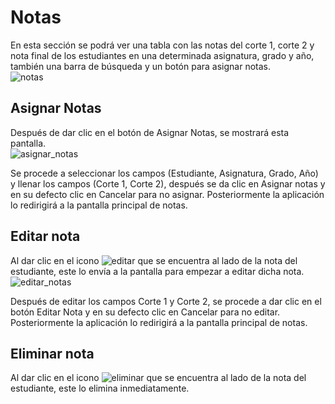 
# Notas
En esta sección se podrá ver una tabla con las notas del corte 1, corte 2 y nota final 
de los estudiantes en una determinada asignatura, grado y año, 
también una barra de búsqueda y un botón para asignar notas.
<br />
<Image src="/notas.png" alt="notas" width={1357} height={611} />

## Asignar Notas
Después de dar clic en el botón de Asignar Notas, se mostrará esta pantalla.
<br />
<Image src="/asignar_notas.png" alt="asignar_notas" width={1344} height={608} />

Se procede a seleccionar los campos (Estudiante, Asignatura, Grado, Año) y 
llenar los campos (Corte 1, Corte 2), después se da clic en Asignar notas y 
en su defecto clic en Cancelar para no asignar. 
Posteriormente la aplicación lo redirigirá a la pantalla principal de notas.

## Editar nota
Al dar clic en el icono <Image src="/pencil.png" alt="editar" width={41} height={44} />  que se encuentra al lado de la nota del estudiante, 
este lo envía a la pantalla para empezar a editar dicha nota.
<br />
<Image src="/editar_notas.png" alt="editar_notas" width={1356} height={606} />

Después de editar los campos Corte 1 y Corte 2, 
se procede a dar clic en el botón Editar Nota y 
en su defecto clic en Cancelar para no editar. 
Posteriormente la aplicación lo redirigirá a la pantalla principal de notas.

## Eliminar nota
Al dar clic en el icono <Image src="/trash.png" alt="eliminar" width={41} height={44} />  que se encuentra al lado de la nota del estudiante, 
este lo elimina inmediatamente.